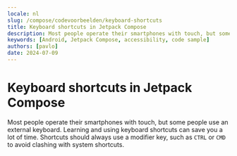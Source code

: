 ```yaml
---
locale: nl
slug: /compose/codevoorbeelden/keyboard-shortcuts
title: Keyboard shortcuts in Jetpack Compose
description: Most people operate their smartphones with touch, but some people use an external keyboard.
keywords: [Android, Jetpack Compose, accessibility, code sample]
authors: [pavlo]
date: 2024-07-09
---
```


# Keyboard shortcuts in Jetpack Compose

Most people operate their smartphones with touch, but some people use an external keyboard. Learning and using keyboard shortcuts can save you a lot of time. Shortcuts should always use a modifier key, such as `CTRL` or `CMD` to avoid clashing with system shortcuts.

<CodeSample id="keyboard-shortcuts" platform="compose" locale="nl"/>
